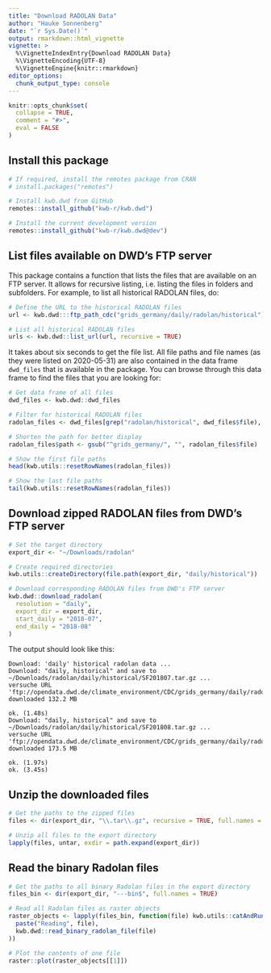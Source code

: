 ```yaml
---
title: "Download RADOLAN Data"
author: "Hauke Sonnenberg"
date: "`r Sys.Date()`"
output: rmarkdown::html_vignette
vignette: >
  %\VignetteIndexEntry{Download RADOLAN Data}
  %\VignetteEncoding{UTF-8}
  %\VignetteEngine{knitr::rmarkdown}
editor_options: 
  chunk_output_type: console
---
```


```r
knitr::opts_chunk$set(
  collapse = TRUE,
  comment = "#>",
  eval = FALSE
)
```

## Install this package

```r
# If required, install the remotes package from CRAN
# install.packages("remotes")

# Install kwb.dwd from GitHub
remotes::install_github("kwb-r/kwb.dwd")

# Install the current development version
remotes::install_github("kwb-r/kwb.dwd@dev")
```

## List files available on DWD's FTP server

This package contains a function that lists the files that are available on an
FTP server. It allows for recursive listing, i.e. listing the files in folders
and subfolders. For example, to list all historical RADOLAN files, do:

```r
# Define the URL to the historical RADOLAN files
url <- kwb.dwd:::ftp_path_cdc("grids_germany/daily/radolan/historical")

# List all historical RADOLAN files
urls <- kwb.dwd::list_url(url, recursive = TRUE)
```

It takes about six seconds to get the file list. All file paths and file names
(as they were listed on 2020-05-31) are also contained in the data frame
`dwd_files` that is available in the package. You can browse through this
data frame to find the files that you are looking for:

```r
# Get data frame of all files
dwd_files <- kwb.dwd::dwd_files

# Filter for historical RADOLAN files
radolan_files <- dwd_files[grep("radolan/historical", dwd_files$file), ]

# Shorten the path for better display
radolan_files$path <- gsub("^grids_germany/", "", radolan_files$file)

# Show the first file paths
head(kwb.utils::resetRowNames(radolan_files))

# Show the last file paths
tail(kwb.utils::resetRowNames(radolan_files))
```

## Download zipped RADOLAN files from DWD's FTP server

```r
# Set the target directory
export_dir <- "~/Downloads/radolan"

# Create required directories
kwb.utils::createDirectory(file.path(export_dir, "daily/historical"))

# Download corresponding RADOLAN files from DWD's FTP server
kwb.dwd::download_radolan(
  resolution = "daily",  
  export_dir = export_dir, 
  start_daily = "2018-07", 
  end_daily = "2018-08"
)
```

The output should look like this:

```
Download: 'daily' historical radolan data ... 
Download: "daily, historical" and save to ~/Downloads/radolan/daily/historical/SF201807.tar.gz ... 
versuche URL 'ftp://opendata.dwd.de/climate_environment/CDC/grids_germany/daily/radolan/historical/bin/2018/SF201807.tar.gz'
downloaded 132.2 MB

ok. (1.48s) 
Download: "daily, historical" and save to ~/Downloads/radolan/daily/historical/SF201808.tar.gz ... 
versuche URL 'ftp://opendata.dwd.de/climate_environment/CDC/grids_germany/daily/radolan/historical/bin/2018/SF201808.tar.gz'
downloaded 173.5 MB

ok. (1.97s) 
ok. (3.45s) 
```

## Unzip the downloaded files

```r
# Get the paths to the zipped files
files <- dir(export_dir, "\\.tar\\.gz", recursive = TRUE, full.names = TRUE)

# Unzip all files to the export directory
lapply(files, untar, exdir = path.expand(export_dir))
```

## Read the binary Radolan files

```r
# Get the paths to all binary Radolan files in the export directory
files_bin <- dir(export_dir, "---bin$", full.names = TRUE)

# Read all Radolan files as raster objects
raster_objects <- lapply(files_bin, function(file) kwb.utils::catAndRun(
  paste("Reading", file),
  kwb.dwd::read_binary_radolan_file(file)
))

# Plot the contents of one file
raster::plot(raster_objects[[1]])
```
